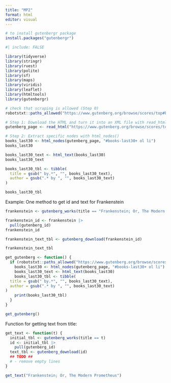 ```yaml
---
title: "MP2"
format: html
editor: visual
---
```


```r
# to install gutenbergr package
install.packages("gutenbergr")
```

```r
#| include: FALSE

library(tidyverse)
library(stringr)
library(rvest)
library(polite)
library(sf)
library(maps)
library(viridis)
library(leaflet)
library(htmltools)
library(gutenbergr)
```

```r
# check that scraping is allowed (Step 0)
robotstxt::paths_allowed("https://www.gutenberg.org/browse/scores/top#books-last30")

# Step 1: Download the HTML and turn it into an XML file with read_html()
gutenberg_page <- read_html("https://www.gutenberg.org/browse/scores/top#books-last30")
```

```r
# Step 2: Extract specific nodes with html_nodes()
books_last30 <- html_nodes(gutenberg_page, "#books-last30+ ol li")
books_last30
```

```r
books_last30_text <- html_text(books_last30)
books_last30_text
```

```r
books_last30_tbl <- tibble(
  title = gsub(" by.*", "", books_last30_text),
  author = gsub(".* by ", "", books_last30_text)
)
```

```r
books_last30_tbl
```

Example: One method to get id and text for Frankenstein

```r
frankenstein <- gutenberg_works(title == "Frankenstein; Or, The Modern Prometheus")
```

```r
frankenstein_id <- frankenstein |>
  pull(gutenberg_id)
frankenstein_id
```

```r
frankenstein_text_tbl <- gutenberg_download(frankenstein_id)
```

```r
frankenstein_text_tbl
```

```r
get_gutenberg <- function() {
  if (robotstxt::paths_allowed("https://www.gutenberg.org/browse/scores/top#books-last30") == "TRUE") {
    books_last30 <- html_nodes(gutenberg_page, "#books-last30+ ol li")
    books_last30_text <- html_text(books_last30)
    books_last30_tbl <- tibble(
  title = gsub(" by.*", "", books_last30_text),
  author = gsub(".* by ", "", books_last30_text)
)
    print(books_last30_tbl)
  }
}

get_gutenberg()


```


Function for getting text from title:
```r
get_text <- function(t) {
  initial_tbl <- gutenberg_works(title == t)
  id <- initial_tbl |>
    pull(gutenberg_id)
  text_tbl <- gutenberg_download(id)
  ## TODO ##
  # - remove empty lines
}
```

```r
get_text("Frankenstein; Or, The Modern Prometheus")
```
